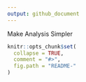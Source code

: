 ```yaml
---
output: github_document
---
```


Make Analysis Simpler

```r
knitr::opts_chunk$set(
  collapse = TRUE,
  comment = "#>",
  fig.path = "README-"
)
```
